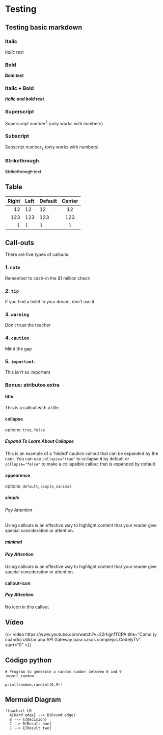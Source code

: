 # Testing

## Testing basic markdown

### Italic

*Italic text*

### Bold

**Bold text**

### Italic + Bold 

***Italic and bold text***

### Superscript

Superscript number^2^ (only works with numbers)

### Subscript

Subscript number~2~ (only works with numbers)

### Strikethrough
~~Strikethrough text~~

## Table

| Right | Left | Default | Center |
|------:|:-----|---------|:------:|
|   12  |  12  |    12   |    12  |
|  123  |  123 |   123   |   123  |
|    1  |    1 |     1   |     1  |

## Call-outs

There are five types of callouts:  

### 1. `note`

::: {.callout-note}
Remember to cash-in the $1 million check
:::

### 2. `tip`

::: {.callout-tip}
If you find a toilet in your dream, don't use it
:::

### 3. `warning`

::: {.callout-warning}
Don't trust the teacher
:::

### 4. `caution`

::: {.callout-caution}
Mind the gap
:::

### 5. `important`.

::: {.callout-important}
This isn't so important
:::

### Bonus: atributos extra

#### title

::: {.callout-tip title="Tip with Title"}
This is a callout with a title.
:::

#### collapse

options: `true`, `false`

::: {.callout-tip collapse=true}
##### Expand To Learn About Collapse

This is an example of a 'folded' caution callout that can be expanded by the user. You can use `collapse="true"` to collapse it by default or `collapse="false"` to make a collapsible callout that is expanded by default.
:::

#### appearence

options: `default`, `simple`, `minimal`

##### simple

::: {.callout-note appearance="simple"}

###### Pay Attention

Using callouts is an effective way to highlight content that your reader give special consideration or attention.

:::

##### minimal

::: {.callout-note appearance="minimal"}
##### Pay Attention
Using callouts is an effective way to highlight content that your reader give special consideration or attention.
:::



#### callout-icon

::: {.callout-note icon=false}
##### Pay Attention
No icon in this callout
:::


## Vídeo

{{< video https://www.youtube.com/watch?v=22rhgnfTCPA
    title="Cómo (y cuándo) utilizar una API Gateway para casos complejos CodelyTV"
    start="0"
>}}




## Código python

```.python
# Program to generate a random number between 0 and 9
import random

print(random.randint(0,9))
```

## Mermaid Diagram

```mermaid
flowchart LR
  A[Hard edge] --> B(Round edge)
  B --> C{Decision}
  C --> D[Result one]
  C --> E[Result two]
```